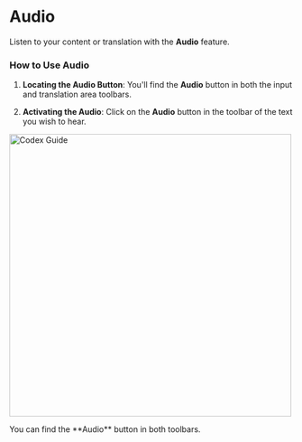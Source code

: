 # Audio

Listen to your content or translation with the **Audio** feature.

### How to Use Audio

1. **Locating the Audio Button**: You'll find the **Audio** button in both the input and translation area toolbars.

1. **Activating the Audio**: Click on the **Audio** button in the toolbar of the text you wish to hear.

<div style={{ display: 'flex', flexDirection: 'column', alignItems: 'center', textAlign: 'center', marginTop: '30px' }}>
    <img src="../audio.png" alt="Codex Guide" width="500" style={{ borderRadius: '10px', marginBottom: '20px' }}/>
    <p style={{ fontStyle: 'italic' }}>You can find the **Audio** button in both toolbars.</p>
</div>